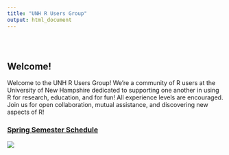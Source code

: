 ```yaml
---
title: "UNH R Users Group"
output: html_document
---
```


<style type="text/css">
.title {
  display: none;
}

#getting-started img {
  margin-right: 10px;
}

</style>

<div class="row" style="padding-top: 30px;">
<div class="col-sm-6">

# **Welcome!**

Welcome to the UNH R Users Group! We're a community of R users at the University of New Hampshire dedicated to supporting one another in using R for research, education, and for fun! All experience levels are encouraged. Join us for open collaboration, mutual assistance, and discovering new aspects of R!



</div>
<div class="col-sm-6">

### [Spring Semester Schedule](https://crumplab.github.io)


![](images/UNH_RUsers.png)

</a>
</div>
